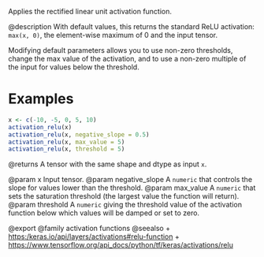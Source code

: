 Applies the rectified linear unit activation function.

@description
With default values, this returns the standard ReLU activation:
`max(x, 0)`, the element-wise maximum of 0 and the input tensor.

Modifying default parameters allows you to use non-zero thresholds,
change the max value of the activation,
and to use a non-zero multiple of the input for values below the threshold.

# Examples
```r
x <- c(-10, -5, 0, 5, 10)
activation_relu(x)
activation_relu(x, negative_slope = 0.5)
activation_relu(x, max_value = 5)
activation_relu(x, threshold = 5)
```

@returns
    A tensor with the same shape and dtype as input `x`.

@param x Input tensor.
@param negative_slope A `numeric` that controls the slope
    for values lower than the threshold.
@param max_value A `numeric` that sets the saturation threshold (the largest
    value the function will return).
@param threshold A `numeric` giving the threshold value of the activation
    function below which values will be damped or set to zero.

@export
@family activation functions
@seealso
+ <https:/keras.io/api/layers/activations#relu-function>
+ <https://www.tensorflow.org/api_docs/python/tf/keras/activations/relu>

